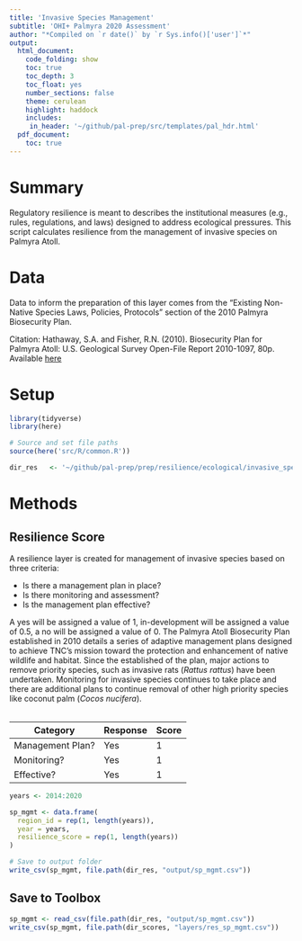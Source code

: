 ```yaml
---
title: 'Invasive Species Management'
subtitle: 'OHI+ Palmyra 2020 Assessment'
author: "*Compiled on `r date()` by `r Sys.info()['user']`*"
output: 
  html_document:
    code_folding: show
    toc: true
    toc_depth: 3 
    toc_float: yes
    number_sections: false
    theme: cerulean
    highlight: haddock
    includes: 
     in_header: '~/github/pal-prep/src/templates/pal_hdr.html' 
  pdf_document:
    toc: true
---
```


# Summary 

Regulatory resilience is meant to describes the institutional measures (e.g., rules, regulations, and laws) designed to address ecological pressures. This script calculates resilience from the management of invasive species on Palmyra Atoll. 

# Data 

Data to inform the preparation of this layer comes from the "Existing Non-Native Species Laws, Policies, Protocols" section of the 2010 Palmyra Biosecurity Plan.  

Citation: Hathaway, S.A. and Fisher, R.N. (2010). Biosecurity Plan for Palmyra Atoll: U.S. Geological Survey Open-File Report 2010-1097, 80p.  
   Available [here](https://pubs.er.usgs.gov/publication/ofr20101097)   


# Setup 

```r

library(tidyverse)
library(here)

# Source and set file paths
source(here('src/R/common.R'))

dir_res   <- '~/github/pal-prep/prep/resilience/ecological/invasive_species/v2020'
```


# Methods 

## Resilience Score 

A resilience layer is created for management of invasive species based on three criteria:  

 - Is there a management plan in place?  
 - Is there monitoring and assessment?   
 - Is the management plan effective?  

A yes will be assigned a value of 1, in-development will be assigned a value of 0.5, a no will be assigned a value of 0. The Palmyra Atoll Biosecurity Plan established in 2010 details a series of adaptive management plans designed to achieve TNC’s mission toward the protection and enhancement of native wildlife and habitat. Since the established of the plan, major actions to remove priority species, such as invasive rats (*Rattus rattus*) have been undertaken. Monitoring for invasive species continues to take place and there are additional plans to continue removal of other high priority species like coconut palm (*Cocos nucifera*).   
 <br>   
 
| Category         | Response         | Score | 
|------------------|------------------|-------|
| Management Plan? | Yes              | 1     |
| Monitoring?      | Yes              | 1     |
| Effective?       | Yes              | 1     | 

```r

years <- 2014:2020

sp_mgmt <- data.frame(
  region_id = rep(1, length(years)),
  year = years,
  resilience_score = rep(1, length(years))
)

# Save to output folder
write_csv(sp_mgmt, file.path(dir_res, "output/sp_mgmt.csv"))
```

## Save to Toolbox

```r
sp_mgmt <- read_csv(file.path(dir_res, "output/sp_mgmt.csv"))
write_csv(sp_mgmt, file.path(dir_scores, "layers/res_sp_mgmt.csv"))
```

